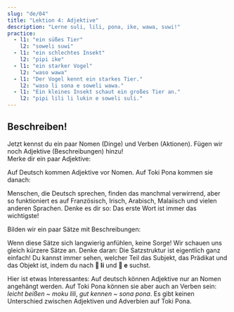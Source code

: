 ```yaml
---
slug: "de/04"
title: "Lektion 4: Adjektive"
description: "Lerne suli, lili, pona, ike, wawa, suwi!"
practice:
  - l1: "ein süßes Tier"
    l2: "soweli suwi"
  - l1: "ein schlechtes Insekt"
    l2: "pipi ike"
  - l1: "ein starker Vogel"
    l2: "waso wawa"
  - l1: "Der Vogel kennt ein starkes Tier."
    l2: "waso li sona e soweli wawa."
  - l1: "Ein kleines Insekt schaut ein großes Tier an."
    l2: "pipi lili li lukin e soweli suli."
---
```



## Beschreiben!

Jetzt kennst du ein paar Nomen (Dinge) und Verben (Aktionen). Fügen wir noch Adjektive (Beschreibungen) hinzu!  
Merke dir ein paar Adjektive:

<List>
  <Word sl="suli" m="groß, wichtig" />
  <Word sl="lili" m="klein, jung" />
  <Word sl="pona" m="gut, gemütlich" />
  <Word sl="ike" m="schlecht, ungemütlich" />
  <Word sl="wawa" m="stark, toll" />
  <Word sl="sona" m="schlau, weise" />
  <Word sl="suwi" m="süß" />
</List>

Auf Deutsch kommen Adjektive vor Nomen. Auf Toki Pona kommen sie danach:

<List>
  <Word sl="soweli suli" m="ein großes Tier" />
  <Word sl="pipi lili" m="ein winziger Käfer" />
  <Word sl="waso suwi" m="ein süßer Vogel" />
</List>

Menschen, die Deutsch sprechen, finden das manchmal verwirrend, aber so funktioniert es auf Französisch, Irisch, Arabisch, Malaiisch und vielen anderen Sprachen. Denke es dir so: Das erste Wort ist immer das wichtigste!

Bilden wir ein paar Sätze mit Beschreibungen:

<List>
  <Sentence
    sl="waso li lukin e soweli suwi."
    m="Der Vogel sieht ein süßes Tier."
  />
  <Sentence
    sl="soweli wawa li moku e kasi suli."
    m="Das starke Tier isst große Pflanzen."
  />
  <Sentence
    sl="pipi ike li moku lili e soweli."
    m="Gemeine Käfer beißen das Tier leicht."
  />
  <Sentence
    sl="waso sona li sona pona e pipi."
    m="Der weise Vogel kennt Käfer gut."
  />
</List>

Wenn diese Sätze sich langwierig anfühlen, keine Sorge! Wir schauen uns gleich kürzere Sätze an. Denke daran: Die Satzstruktur ist eigentlich ganz einfach! Du kannst immer sehen, welcher Teil das Subjekt, das Prädikat und das Objekt ist, indem du nach **󱤧 li** und **󱤉 e** suchst.

Hier ist etwas Interessantes: Auf deutsch können Adjektive nur an Nomen angehängt werden. Auf Toki Pona können sie aber auch an Verben sein: *leicht beißen ~ moku lili*, *gut kennen ~ sona pona*. Es gibt keinen Unterschied zwischen Adjektiven und Adverbien auf Toki Pona.

<Practice exercises={frontmatter.practice} client:load />
